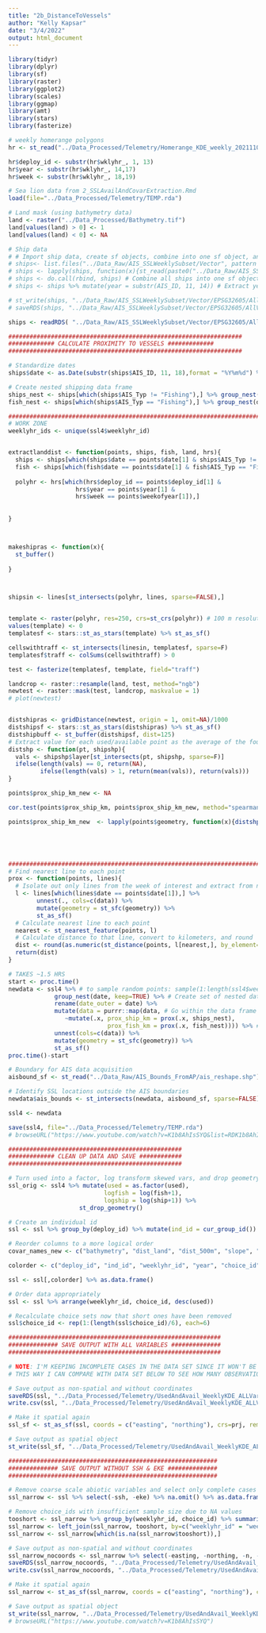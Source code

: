 ```yaml
---
title: "2b_DistanceToVessels"
author: "Kelly Kapsar"
date: "3/4/2022"
output: html_document
---
```


```r

library(tidyr)
library(dplyr)
library(sf)
library(raster)
library(ggplot2)
library(scales)
library(ggmap)
library(amt) 
library(stars)
library(fasterize)

```

```r
# weekly homerange polygons
hr <- st_read("../Data_Processed/Telemetry/Homerange_KDE_weekly_20211104.shp")

hr$deploy_id <- substr(hr$wklyhr_, 1, 13)
hr$year <- substr(hr$wklyhr_, 14,17)
hr$week <- substr(hr$wklyhr_, 18,19)

# Sea lion data from 2_SSLAvailAndCovarExtraction.Rmd
load(file="../Data_Processed/Telemetry/TEMP.rda")

# Land mask (using bathymetry data)
land <- raster("../Data_Processed/Bathymetry.tif")
land[values(land) > 0] <- 1
land[values(land) < 0] <- NA

# Ship data 
# # Import ship data, create sf objects, combine into one sf object, and generate year value 
# ships<- list.files("../Data_Raw/AIS_SSLWeeklySubset/Vector", pattern = ".shp") 
# ships <- lapply(ships, function(x){st_read(paste0("../Data_Raw/AIS_SSLWeeklySubset/Vector/", x))}) %>% st_transform(st_crs(ssl4))})
# ships <- do.call(rbind, ships) # Combine all ships into one sf object
# ships <- ships %>% mutate(year = substr(AIS_ID, 11, 14)) # Extract year from AIS_ID

# st_write(ships, "../Data_Raw/AIS_SSLWeeklySubset/Vector/EPSG32605/AllVessels_Reprojected.shp")
# saveRDS(ships, "../Data_Raw/AIS_SSLWeeklySubset/Vector/EPSG32605/AllVessels_Reprojected.rds")

ships <- readRDS( "../Data_Raw/AIS_SSLWeeklySubset/Vector/EPSG32605/AllVessels_Reprojected.rds")
```


```r
##################################################################
############# CALCULATE PROXIMITY TO VESSELS ############# 
##################################################################

# Standardize dates 
ships$date <- as.Date(substr(ships$AIS_ID, 11, 18),format = "%Y%m%d") %>% format(., "%G-W%V")

# Create nested shipping data frame 
ships_nest <- ships[which(ships$AIS_Typ != "Fishing"),] %>% group_nest(date)
fish_nest <- ships[which(ships$AIS_Typ == "Fishing"),] %>% group_nest(date)

###########################################################################
# WORK ZONE
weeklyhr_ids <- unique(ssl4$weeklyhr_id)


extractlanddist <- function(points, ships, fish, land, hrs){
  ships <- ships[which(ships$date == points$date[1] & ships$AIS_Typ != "Fishing"),]
  fish <- ships[which(fish$date == points$date[1] & fish$AIS_Typ == "Fishing"),]
  
  polyhr <- hrs[which(hrs$deploy_id == points$deploy_id[1] & 
                   hrs$year == points$year[1] &
                   hrs$week == points$weekofyear[1]),]
  
  
}



makeshipras <- function(x){
  st_buffer()
  
}



shipsin <- lines[st_intersects(polyhr, lines, sparse=FALSE),]


template <- raster(polyhr, res=250, crs=st_crs(polyhr)) # 100 m resolution
values(template) <- 0
templatesf <- stars::st_as_stars(template) %>% st_as_sf()

cellswithtraff <- st_intersects(linesin, templatesf, sparse=F)
templatesf$traff <- colSums(cellswithtraff) > 0

test <- fasterize(templatesf, template, field="traff")

landcrop <- raster::resample(land, test, method="ngb")
newtest <- raster::mask(test, landcrop, maskvalue = 1)
# plot(newtest)


distshipras <- gridDistance(newtest, origin = 1, omit=NA)/1000
distshipsf <- stars::st_as_stars(distshipras) %>% st_as_sf()
distshipbuff <- st_buffer(distshipsf, dist=125)
# Extract value for each used/available point as the average of the four nearest cells
distshp <- function(pt, shipshp){
  vals <- shipshp$layer[st_intersects(pt, shipshp, sparse=F)]
  ifelse(length(vals) == 0, return(NA), 
         ifelse(length(vals) > 1, return(mean(vals)), return(vals)))
}

points$prox_ship_km_new <- NA

cor.test(points$prox_ship_km, points$prox_ship_km_new, method="spearman")

points$prox_ship_km_new  <- lapply(points$geometry, function(x){distshp(x, distshipbuff)})





########################################################################
# Find nearest line to each point 
prox <- function(points, lines){
  # Isolate out only lines from the week of interest and extract from nested data
  l <- lines[which(lines$date == points$date[1]),] %>% 
        unnest(., cols=c(data)) %>%
        mutate(geometry = st_sfc(geometry)) %>%
        st_as_sf()
  # Calculate nearest line to each point
  nearest <- st_nearest_feature(points, l)
  # Calculate distance to that line, convert to kilometers, and round 
  dist <- round(as.numeric(st_distance(points, l[nearest,], by_element=T))/1000, 4) 
  return(dist)
}

# TAKES ~1.5 HRS
start <- proc.time()
newdata <- ssl4 %>% # to sample random points: sample(1:length(ssl4$weeklyhr_id), 1000, replace=F)
             group_nest(date, keep=TRUE) %>% # Create set of nested data frames by week
             rename(date_outer = date) %>% 
             mutate(data = purrr::map(data, # Go within the data frame 
                ~mutate(.x, prox_ship_km = prox(.x, ships_nest), 
                            prox_fish_km = prox(.x, fish_nest)))) %>% # Add new columns within each df to calculate proximity
             unnest(cols=c(data)) %>%         
             mutate(geometry = st_sfc(geometry)) %>%
             st_as_sf()
proc.time()-start

# Boundary for AIS data acquisition
aisbound_sf <- st_read("../Data_Raw/AIS_Bounds_FromAP/ais_reshape.shp") %>% st_transform(prj)

# Identify SSL locations outside the AIS boundaries
newdata$ais_bounds <- st_intersects(newdata, aisbound_sf, sparse=FALSE)

ssl4 <- newdata

save(ssl4, file="../Data_Processed/Telemetry/TEMP.rda")
# browseURL("https://www.youtube.com/watch?v=K1b8AhIsSYQ&list=RDK1b8AhIsSYQ&start_radio=1")
```

```r

#################################################
############# CLEAN UP DATA AND SAVE ############ 
#################################################

# Turn used into a factor, log transform skewed vars, and drop geometry
ssl_orig <- ssl4 %>% mutate(used = as.factor(used), 
                           logfish = log(fish+1), 
                           logship = log(ship+1)) %>% 
                    st_drop_geometry()

# Create an individual id
ssl <- ssl %>% group_by(deploy_id) %>% mutate(ind_id = cur_group_id())

# Reorder columns to a more logical order 
covar_names_new <- c("bathymetry", "dist_land", "dist_500m", "slope", "sst", "eke", "ssh", "wind", "logship", "logfish", "prox_fish_km", "prox_ship_km")

colorder <- c("deploy_id", "ind_id", "weeklyhr_id", "year", "choice_id", "used", "northing", "easting", all_of(covar_names_new))

ssl <- ssl[,colorder] %>% as.data.frame()

# Order data appropriately 
ssl <- ssl %>% arrange(weeklyhr_id, choice_id, desc(used))

# Recalculate choice sets now that short ones have been removed
ssl$choice_id <- rep(1:(length(ssl$choice_id)/6), each=6)

```

```r


############################################################
############## SAVE OUTPUT WITH ALL VARIABLES ############## 
############################################################

# NOTE: I'M KEEPING INCOMPLETE CASES IN THE DATA SET SINCE IT WON'T BE USED FOR ANALYSIS
# THIS WAY I CAN COMPARE WITH DATA SET BELOW TO SEE HOW MANY OBSERVATIONS WERE REMOVED 

# Save output as non-spatial and without coordinates
saveRDS(ssl, "../Data_Processed/Telemetry/UsedAndAvail_WeeklyKDE_ALLVars_20211104.rds")
write.csv(ssl, "../Data_Processed/Telemetry/UsedAndAvail_WeeklyKDE_ALLVars_20211104.csv")

# Make it spatial again
ssl_sf <- st_as_sf(ssl, coords = c("easting", "northing"), crs=prj, remove=FALSE)

# Save output as spatial object
st_write(ssl_sf, "../Data_Processed/Telemetry/UsedAndAvail_WeeklyKDE_ALLVars_20211104.shp", overwrite=T)

########################################################### 
############## SAVE OUTPUT WITHOUT SSH & EKE ############## 
###########################################################

# Remove coarse scale abiotic variables and select only complete cases 
ssl_narrow <- ssl %>% select(-ssh, -eke) %>% na.omit() %>% as.data.frame()

# Remove choice_ids with insufficient sample size due to NA values 
tooshort <- ssl_narrow %>% group_by(weeklyhr_id, choice_id) %>% summarize(n=n()) %>% filter(n < 6) %>% mutate(tooshort=1)
ssl_narrow <- left_join(ssl_narrow, tooshort, by=c("weeklyhr_id" = "weeklyhr_id", "choice_id" = "choice_id"))
ssl_narrow <- ssl_narrow[which(is.na(ssl_narrow$tooshort)),]

# Save output as non-spatial and without coordinates
ssl_narrow_nocoords <- ssl_narrow %>% select(-easting, -northing, -n, -tooshort) %>%  as.data.frame()
saveRDS(ssl_narrow_nocoords, "../Data_Processed/Telemetry/UsedAndAvail_WeeklyKDE_20211104.rds")
write.csv(ssl_narrow_nocoords, "../Data_Processed/Telemetry/UsedAndAvail_WeeklyKDE_20211104.csv")

# Make it spatial again
ssl_narrow <- st_as_sf(ssl_narrow, coords = c("easting", "northing"), crs=prj, remove=FALSE)

# Save output as spatial object
st_write(ssl_narrow, "../Data_Processed/Telemetry/UsedAndAvail_WeeklyKDE_20211104.shp")
# browseURL("https://www.youtube.com/watch?v=K1b8AhIsSYQ")

```